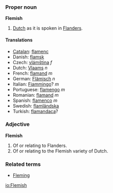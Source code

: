 ===Proper noun===
'''Flemish'''

#[[Dutch]] as it is spoken in [[Flanders]].

====Translations====
*[[Catalan]]: [[flamenc]]
*Danish: [[flamsk]]
*Czech: [[vlámština]] ''f''
*Dutch: [[Vlaams]] ''n''
*French: [[flamand]] ''m''
*German: [[Flämisch]] ''n''
*Italian: [[Fiammingo]]? ''m''
*Portuguese: [[flamengo]] ''m''
*Romanian: [[flamand]] ''m''
*Spanish: [[flamenco]] ''m''
*Swedish: [[flamländska]]
*Turkish: [[flamandaca]]?

===Adjective===
'''Flemish'''

#Of or relating to Flanders.
#Of or relating to the Flemish variety of Dutch.

===Related terms===
*[[Fleming]]

[[io:Flemish]]